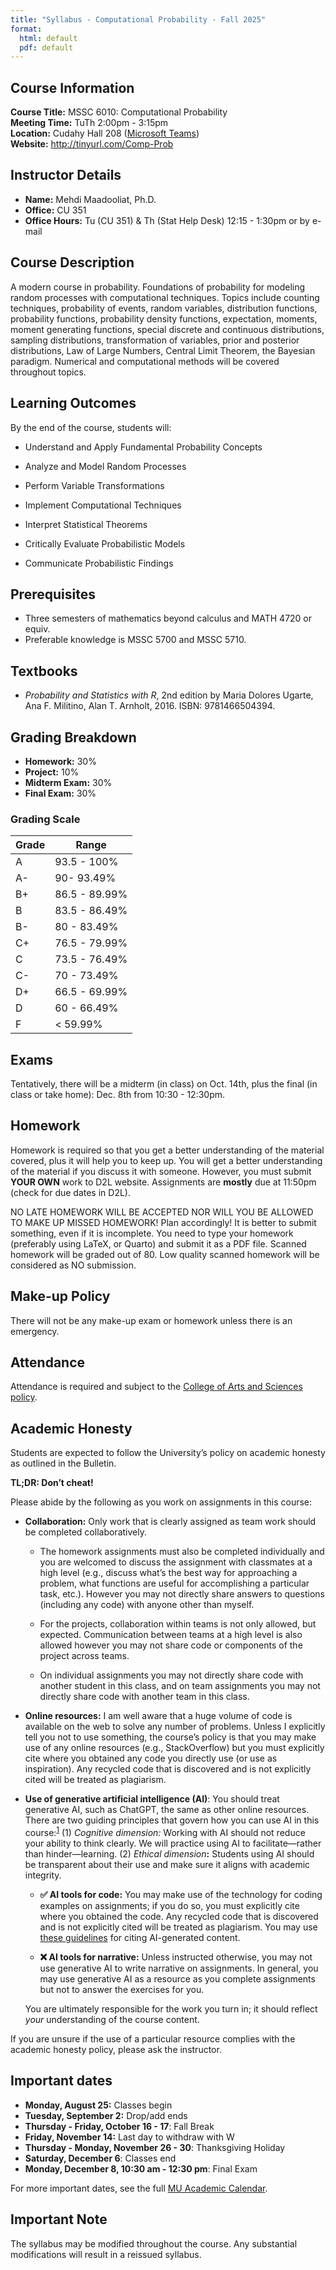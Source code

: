 ```yaml
---
title: "Syllabus - Computational Probability - Fall 2025"
format: 
  html: default
  pdf: default
---
```


## Course Information

**Course Title:** MSSC 6010: Computational Probability\
**Meeting Time:** TuTh 2:00pm - 3:15pm\
**Location:** Cudahy Hall 208 ([Microsoft Teams](https://teams.microsoft.com/l/meetup-join/19%3awd6Q_CvflXuF_yLLWv5LC6iaIgbXcr62t2pVZE4Q1Jw1%40thread.tacv2/1736282508938?context=%7b%22Tid%22%3a%22abe32f68-c72d-420d-b5bd-750c63a268e4%22%2c%22Oid%22%3a%22b0161be8-acaa-4999-ba8b-8ed780d0b7bf%22%7d))\
**Website:** <http://tinyurl.com/Comp-Prob>

## Instructor Details

-   **Name:** Mehdi Maadooliat, Ph.D.
-   **Office:** CU 351
-   **Office Hours:** Tu (CU 351) & Th (Stat Help Desk) 12:15 - 1:30pm or by e-mail

## Course Description

A modern course in probability. Foundations of probability for modeling random processes with computational techniques. Topics include counting techniques, probability of events, random variables, distribution functions, probability functions, probability density functions, expectation, moments, moment generating functions, special discrete and continuous distributions, sampling distributions, transformation of variables, prior and posterior distributions, Law of Large Numbers, Central Limit Theorem, the Bayesian paradigm. Numerical and computational methods will be covered throughout topics.

## Learning Outcomes

By the end of the course, students will:

-   Understand and Apply Fundamental Probability Concepts

-   Analyze and Model Random Processes

-   Perform Variable Transformations

-   Implement Computational Techniques

-   Interpret Statistical Theorems

-   Critically Evaluate Probabilistic Models

-   Communicate Probabilistic Findings

## Prerequisites

-   Three semesters of mathematics beyond calculus and MATH 4720 or equiv.
-   Preferable knowledge is MSSC 5700 and MSSC 5710.

## Textbooks

-   *Probability and Statistics with R*, 2nd edition by Maria Dolores Ugarte, Ana F. Militino, Alan T. Arnholt, 2016. ISBN: 9781466504394.

## Grading Breakdown

-   **Homework:** 30%
-   **Project:** 10%
-   **Midterm Exam:** 30%
-   **Final Exam:** 30%

### Grading Scale

| Grade | Range         |
|-------|---------------|
| A     | 93.5 - 100%   |
| A-    | 90- 93.49%    |
| B+    | 86.5 - 89.99% |
| B     | 83.5 - 86.49% |
| B-    | 80 - 83.49%   |
| C+    | 76.5 - 79.99% |
| C     | 73.5 - 76.49% |
| C-    | 70 - 73.49%   |
| D+    | 66.5 - 69.99% |
| D     | 60 - 66.49%   |
| F     | \< 59.99%     |

## Exams

Tentatively, there will be a midterm (in class) on Oct. 14th, plus the final (in class or take home): Dec. 8th from 10:30 - 12:30pm.

## Homework

Homework is required so that you get a better understanding of the material covered, plus it will help you to keep up. You will get a better understanding of the material if you discuss it with someone. However, you must submit **YOUR OWN** work to D2L website. Assignments are **mostly** due at 11:50pm (check for due dates in D2L).

NO LATE HOMEWORK WILL BE ACCEPTED NOR WILL YOU BE ALLOWED TO MAKE UP MISSED HOMEWORK! Plan accordingly! It is better to submit something, even if it is incomplete. You need to type your homework (preferably using LaTeX, or Quarto) and submit it as a PDF file. Scanned homework will be graded out of 80. Low quality scanned homework will be considered as NO submission.

## Make-up Policy

There will not be any make-up exam or homework unless there is an emergency.

## Attendance

Attendance is required and subject to the [College of Arts and Sciences policy](https://bulletin.marquette.edu/policies/attendance/undergraduate/).

## Academic Honesty

Students are expected to follow the University's policy on academic honesty as outlined in the Bulletin.

**TL;DR: Don't cheat!**

Please abide by the following as you work on assignments in this course:

-   **Collaboration:** Only work that is clearly assigned as team work should be completed collaboratively.

    -   The homework assignments must also be completed individually and you are welcomed to discuss the assignment with classmates at a high level (e.g., discuss what's the best way for approaching a problem, what functions are useful for accomplishing a particular task, etc.). However you may not directly share answers to questions (including any code) with anyone other than myself.

    -   For the projects, collaboration within teams is not only allowed, but expected. Communication between teams at a high level is also allowed however you may not share code or components of the project across teams.

    -   On individual assignments you may not directly share code with another student in this class, and on team assignments you may not directly share code with another team in this class.

-   **Online resources:** I am well aware that a huge volume of code is available on the web to solve any number of problems. Unless I explicitly tell you not to use something, the course's policy is that you may make use of any online resources (e.g., StackOverflow) but you must explicitly cite where you obtained any code you directly use (or use as inspiration). Any recycled code that is discovered and is not explicitly cited will be treated as plagiarism.

-   **Use of generative artificial intelligence (AI)**: You should treat generative AI, such as ChatGPT, the same as other online resources. There are two guiding principles that govern how you can use AI in this course:^[1](https://sta101-f23.github.io/course-syllabus.html#fn1)^ (1) *Cognitive dimension:* Working with AI should not reduce your ability to think clearly. We will practice using AI to facilitate---rather than hinder---learning. (2) *Ethical dimension***:** Students using AI should be transparent about their use and make sure it aligns with academic integrity.

    -   **✅ AI tools for code:** You may make use of the technology for coding examples on assignments; if you do so, you must explicitly cite where you obtained the code. Any recycled code that is discovered and is not explicitly cited will be treated as plagiarism. You may use [these guidelines](https://guides.lib.monash.edu/c.php?g=219786&p=6972087) for citing AI-generated content.

    -   **❌ AI tools for narrative:** Unless instructed otherwise, you may not use generative AI to write narrative on assignments. In general, you may use generative AI as a resource as you complete assignments but not to answer the exercises for you.

    You are ultimately responsible for the work you turn in; it should reflect *your* understanding of the course content.

If you are unsure if the use of a particular resource complies with the academic honesty policy, please ask the instructor.

## Important dates

-   **Monday, August 25:** Classes begin
-   **Tuesday, September 2:** Drop/add ends
-   **Thursday - Friday, October 16 - 17**: Fall Break
-   **Friday, November 14:** Last day to withdraw with W
-   **Thursday - Monday, November 26 - 30**: Thanksgiving Holiday
-   **Saturday, December 6**: Classes end
-   **Monday, December 8, 10:30 am - 12:30 pm**: Final Exam

For more important dates, see the full [MU Academic Calendar](https://www.marquette.edu/central/registrar/2025-fall-academic-calendar.php).

## Important Note

The syllabus may be modified throughout the course. Any substantial modifications will result in a reissued syllabus.
